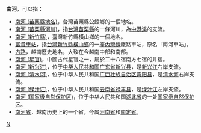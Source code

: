 '''南河'''，可以指：
* [[南河_(苗栗縣地名)|南河 (苗栗縣地名)]]，台灣苗栗縣公館鄉的一個地名。
* [[南河_(苗栗縣河川)|南河 (苗栗縣河川)]]，指[[台灣|台灣]][[苗栗縣|苗栗縣]]的一條河川，為[[中港溪|中港溪]]的支流。
* [[南河_(新竹縣)|南河 (新竹縣)]]，臺灣新竹縣橫山鄉的一個地名。
* [[富貴車站|富貴車站]]，指[[台灣|台灣]][[新竹縣|新竹縣]][[橫山鄉_(臺灣)|橫山鄉]]的一座[[內灣線|內灣線]]鐵路車站，原名「南河車站」。
* [[内路|内路]]，越南歷史地名，大致在今越南中部和南部。
* [[南河_(星官)|南河 (星官)]]，中國古代星官之一，屬於二十八宿南方七宿的井宿。
* [[南河_(新兴江)|南河 (新兴江)]]，位于[[中华人民共和国|中华人民共和国]][[广东省|广东省]][[新兴县|新兴县]]，是[[新兴江|新兴江]]右岸支流。
* [[南河_(清水河)|南河 (清水河)]]，位于中华人民共和国[[广西壮族自治区|广西壮族自治区]][[宾阳县|宾阳县]]，是[[清水河_(红水河)|清水河]]右岸支流。
* [[南河_(绿汁江)|南河 (绿汁江)]]，位于中华人民共和国[[云南省|云南省]][[禄丰县|禄丰县]]，是[[绿汁江|绿汁江]]左岸支流。
* [[南河_(国家级自然保护区)|南河 (国家级自然保护区)]]，位于中华人民共和国[[湖北省|湖北省]]的一处[[国家级自然保护区|国家级自然保护区]]。
* [[南河省|南河省]]，越南历史上的一个省，今属[[河南省_(越南)|河南省]]和[[南定省|南定省]]。
{{消歧义}}
[[Category:二字消歧義|N]]